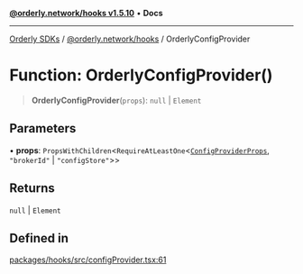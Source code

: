 [**@orderly.network/hooks v1.5.10**](/sdks/tech-doc/@orderly.network/hooks/README) • **Docs**

***

[Orderly SDKs](/sdks/tech-doc/packages) / [@orderly.network/hooks](/sdks/tech-doc/@orderly.network/hooks/README) / OrderlyConfigProvider

# Function: OrderlyConfigProvider()

> **OrderlyConfigProvider**(`props`): `null` \| `Element`

## Parameters

• **props**: `PropsWithChildren`\<`RequireAtLeastOne`\<[`ConfigProviderProps`](/sdks/tech-doc/@orderly.network/hooks/interfaces/ConfigProviderProps), `"brokerId"` \| `"configStore"`\>\>

## Returns

`null` \| `Element`

## Defined in

[packages/hooks/src/configProvider.tsx:61](https://github.com/OrderlyNetwork/js-sdk/blob/554ae704783e3b83c40bb234a899e8f02987d9b6/packages/hooks/src/configProvider.tsx#L61)
